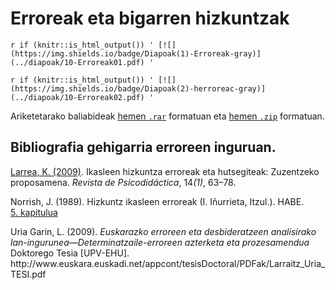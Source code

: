 # Erroreak eta bigarren hizkuntzak

`r if (knitr::is_html_output()) ' [![](https://img.shields.io/badge/Diapoak(1)-Erroreak-gray)](../diapoak/10-Erroreak01.pdf) '`

`r if (knitr::is_html_output()) ' [![](https://img.shields.io/badge/Diapoak(2)-herroreac-gray)](../diapoak/10-Erroreak02.pdf) '`

Ariketetarako baliabideak [hemen `.rar`](assets/10/Aztertzeko_testuak.rar) formatuan eta [hemen `.zip`](assets/10/Aztertzeko_testuak.zip) formatuan.

## Bibliografia gehigarria erroreen inguruan.

[Larrea, K. (2009)](assets/10/Larrea-2009-IkasleenHizkuntzaErroreak.pdf). Ikasleen hizkuntza erroreak eta hutsegiteak: Zuzentzeko proposamena. *Revista de Psicodidáctica*, 14*(1)*, 63–78.

Norrish, J. (1989). Hizkuntz ikasleen erroreak (I. Iñurrieta, Itzul.). HABE.  
[5. kapitulua](assets/10/Norrish-1989-ikasleenErroreak.pdf)

Uria Garin, L. (2009). *Euskarazko erroreen eta desbideratzeen analisirako lan-ingurunea—Determinatzaile-erroreen azterketa eta prozesamendua* Doktorego Tesia [UPV-EHU]. http://www.euskara.euskadi.net/appcont/tesisDoctoral/PDFak/Larraitz_Uria_TESI.pdf
